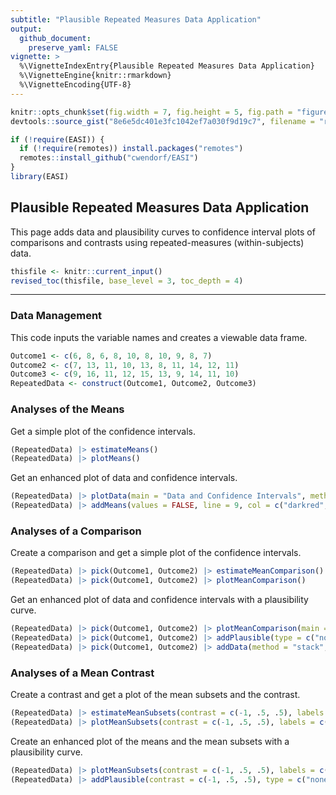 ```yaml
---
subtitle: "Plausible Repeated Measures Data Application"
output:
  github_document:
    preserve_yaml: FALSE
vignette: >
  %\VignetteIndexEntry{Plausible Repeated Measures Data Application}
  %\VignetteEngine{knitr::rmarkdown}
  %\VignetteEncoding{UTF-8}
---
```


```r
knitr::opts_chunk$set(fig.width = 7, fig.height = 5, fig.path = "figures/", echo = TRUE, warning = FALSE, message = FALSE)
devtools::source_gist("8e6e5dc401e3fc1042ef7a030f9d19c7", filename = "revised_toc.R")
```

```r
if (!require(EASI)) {
  if (!require(remotes)) install.packages("remotes")
  remotes::install_github("cwendorf/EASI")
}
library(EASI)
```

## Plausible Repeated Measures Data Application

This page adds data and plausibility curves to confidence interval plots of comparisons and contrasts using repeated-measures (within-subjects) data.

```r
thisfile <- knitr::current_input()
revised_toc(thisfile, base_level = 3, toc_depth = 4)
```

---

### Data Management

This code inputs the variable names and creates a viewable data frame.
```r
Outcome1 <- c(6, 8, 6, 8, 10, 8, 10, 9, 8, 7)
Outcome2 <- c(7, 13, 11, 10, 13, 8, 11, 14, 12, 11)
Outcome3 <- c(9, 16, 11, 12, 15, 13, 9, 14, 11, 10)
RepeatedData <- construct(Outcome1, Outcome2, Outcome3)
```

### Analyses of the Means

Get a simple plot of the confidence intervals.
```r
(RepeatedData) |> estimateMeans()
(RepeatedData) |> plotMeans()
```

Get an enhanced plot of data and confidence intervals.
```r
(RepeatedData) |> plotData(main = "Data and Confidence Intervals", method = "stack", col = c("darkred", "darkblue", "darkgoldenrod"))
(RepeatedData) |> addMeans(values = FALSE, line = 9, col = c("darkred", "darkblue", "darkgoldenrod"))
```

### Analyses of a Comparison

Create a comparison and get a simple plot of the confidence intervals.
```r
(RepeatedData) |> pick(Outcome1, Outcome2) |> estimateMeanComparison()
(RepeatedData) |> pick(Outcome1, Outcome2) |> plotMeanComparison()
```

Get an enhanced plot of data and confidence intervals with a plausibility curve.
```r
(RepeatedData) |> pick(Outcome1, Outcome2) |> plotMeanComparison(main = "Data, Confidence Intervals, and a Plausibility Curve", ylim = c(0, 20), values = FALSE, col = c("darkred", "darkblue", "black"))
(RepeatedData) |> pick(Outcome1, Outcome2) |> addPlausible(type = c("none", "none", "right"), col = c("darkred", "darkblue", "black"))
(RepeatedData) |> pick(Outcome1, Outcome2) |> addData(method = "stack", col = c("darkred", "darkblue", "black"))
```

### Analyses of a Mean Contrast

Create a contrast and get a plot of the mean subsets and the contrast.
```r
(RepeatedData) |> estimateMeanSubsets(contrast = c(-1, .5, .5), labels = c("Outcome1", "Others"))
(RepeatedData) |> plotMeanSubsets(contrast = c(-1, .5, .5), labels = c("Outcome1", "Others"))
```

Create an enhanced plot of the means and the mean subsets with a plausibility curve.
```r
(RepeatedData) |> plotMeanSubsets(contrast = c(-1, .5, .5), labels = c("Outcome1", "Others"), main = "Confidence Intervals and a Plausibility Curve", ylim = c(0, 20), values = FALSE, col = c("darkred", "darkblue", "black"))
(RepeatedData) |> addPlausible(contrast = c(-1, .5, .5), type = c("none", "none", "right"), col = c("darkred", "darkblue", "black"))
```
